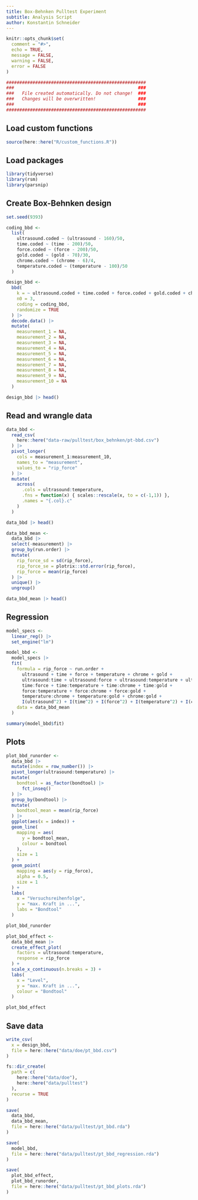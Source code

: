 ```yaml
---
title: Box-Behnken Pulltest Experiment
subtitle: Analysis Script
author: Konstantin Schneider
---
```


```r
knitr::opts_chunk$set(
  comment = "#>", 
  echo = TRUE,
  message = FALSE,
  warning = FALSE,
  error = FALSE
)
```

```r
#####################################################
###                                               ###
###   File created automatically. Do not change!  ###
###   Changes will be overwritten!                ###
###                                               ###
#####################################################
```

## Load custom functions

```r
source(here::here("R/custom_functions.R"))
```

## Load packages

```r
library(tidyverse)
library(rsm)
library(parsnip)
```

## Create Box-Behnken design

```r
set.seed(9393)

coding_bbd <-
  list(
    ultrasound.coded ~ (ultrasound - 160)/50,
    time.coded ~ (time - 200)/50,
    force.coded ~ (force - 200)/50,
    gold.coded ~ (gold - 70)/30,
    chrome.coded ~ (chrome - 6)/4,
    temperature.coded ~ (temperature - 100)/50
  )

design_bbd <-
  bbd(
    k = ~ ultrasound.coded + time.coded + force.coded + gold.coded + chrome.coded + temperature.coded,
    n0 = 3,
    coding = coding_bbd,
    randomize = TRUE
  ) |>
  decode.data() |>
  mutate(
    measurement_1 = NA,
    measurement_2 = NA,
    measurement_3 = NA,
    measurement_4 = NA,
    measurement_5 = NA,
    measurement_6 = NA,
    measurement_7 = NA,
    measurement_8 = NA,
    measurement_9 = NA,
    measurement_10 = NA
  )
```
 
```r
design_bbd |> head()
```

## Read and wrangle data

```r
data_bbd <-
  read_csv(
    here::here("data-raw/pulltest/box_behnken/pt-bbd.csv")
  ) |>
  pivot_longer(
    cols = measurement_1:measurement_10,
    names_to = "measurement",
    values_to = "rip_force"
  ) |>
  mutate(
    across(
      .cols = ultrasound:temperature,
      .fns = function(x) { scales::rescale(x, to = c(-1,1)) },
      .names = "{.col}.c"
    )
  )
```

```r
data_bbd |> head()
```

```r
data_bbd_mean <-
  data_bbd |>
  select(-measurement) |>
  group_by(run.order) |>
  mutate(
    rip_force_sd = sd(rip_force),
    rip_force_se = plotrix::std.error(rip_force),
    rip_force = mean(rip_force)
  ) |>
  unique() |>
  ungroup()
```

```r
data_bbd_mean |> head()
```

## Regression

```r
model_specs <-
  linear_reg() |>
  set_engine("lm")

model_bbd <-
  model_specs |>
  fit(
    formula = rip_force ~ run.order +
      ultrasound + time + force + temperature + chrome + gold +
      ultrasound:time + ultrasound:force + ultrasound:temperature + ultrasound:chrome + ultrasound:gold +
      time:force + time:temperature + time:chrome + time:gold +
      force:temperature + force:chrome + force:gold +
      temperature:chrome + temperature:gold + chrome:gold +
      I(ultrasound^2) + I(time^2) + I(force^2) + I(temperature^2) + I(chrome^2) + I(gold^2),
    data = data_bbd_mean
  )
```

```r
summary(model_bbd$fit)
```

## Plots

```r
plot_bbd_runorder <-
  data_bbd |>
  mutate(index = row_number()) |>
  pivot_longer(ultrasound:temperature) |>
  mutate(
    bondtool = as_factor(bondtool) |>
      fct_inseq()
  ) |>
  group_by(bondtool) |>
  mutate(
    bondtool_mean = mean(rip_force)
  ) |>
  ggplot(aes(x = index)) +
  geom_line(
    mapping = aes(
      y = bondtool_mean,
      colour = bondtool
    ),
    size = 1
  ) +
  geom_point(
    mapping = aes(y = rip_force),
    alpha = 0.5,
    size = 1
  ) +
  labs(
    x = "Versuchsreihenfolge",
    y = "max. Kraft in ...",
    labs = "Bondtool"
  )
```

```r
plot_bbd_runorder
```

```r
plot_bbd_effect <-
  data_bbd_mean |>
  create_effect_plot(
    factors = ultrasound:temperature,
    response = rip_force
  ) +
  scale_x_continuous(n.breaks = 3) +
  labs(
    x = "Level",
    y = "max. Kraft in ...",
    colour = "Bondtool"
  )
```

```r
plot_bbd_effect
```

## Save data

```r
write_csv(
  x = design_bbd,
  file = here::here("data/doe/pt_bbd.csv")
)

fs::dir_create(
  path = c(
    here::here("data/doe"),
    here::here("data/pulltest")
  ),
  recurse = TRUE
)

save(
  data_bbd,
  data_bbd_mean,
  file = here::here("data/pulltest/pt_bbd.rda")
)

save(
  model_bbd,
  file = here::here("data/pulltest/pt_bbd_regression.rda")
)

save(
  plot_bbd_effect,
  plot_bbd_runorder,
  file = here::here("data/pulltest/pt_bbd_plots.rda")
)

```
